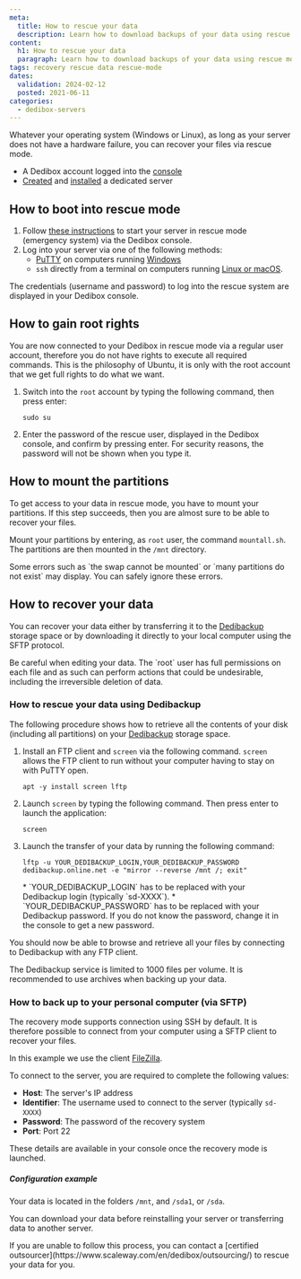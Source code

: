 ```yaml
---
meta:
  title: How to rescue your data
  description: Learn how to download backups of your data using rescue mode.
content:
  h1: How to rescue your data
  paragraph: Learn how to download backups of your data using rescue mode.
tags: recovery rescue data rescue-mode
dates:
  validation: 2024-02-12
  posted: 2021-06-11
categories:
  - dedibox-servers
---
```


Whatever your operating system (Windows or Linux), as long as your server does not have a hardware failure, you can recover your files via rescue mode.

<Macro id="requirements" />

- A Dedibox account logged into the [console](https://console.online.net)
- [Created](/dedibox/dedicated-servers/how-to/order-a-server/) and [installed](/dedibox/dedicated-servers/how-to/install-a-server/) a dedicated server

## How to boot into rescue mode

1. Follow [these instructions](/dedibox/dedicated-servers/how-to/use-rescue-mode/) to start your server in rescue mode (emergency system) via the Dedibox console.
2. Log into your server via one of the following methods:
   * [PuTTY](http://the.earth.li/~sgtatham/putty/latest/x86/putty.exe) on computers running [Windows](/dedibox/dedicated-servers/how-to/connect-to-server/#from-windows)
   * `ssh` directly from a terminal on computers running [Linux or macOS](/dedibox/dedicated-servers/how-to/connect-to-server/#from-osx-(mac)-and-linux).

<Message type="tip">
  The credentials (username and password) to log into the rescue system are displayed in your Dedibox console.
</Message>

## How to gain root rights

You are now connected to your Dedibox in rescue mode via a regular user account, therefore you do not have rights to execute all required commands.
This is the philosophy of Ubuntu, it is only with the root account that we get full rights to do what we want.

1. Switch into the `root` account by typing the following command, then press enter:
    ```
    sudo su
    ```
2. Enter the password of the rescue user, displayed in the Dedibox console, and confirm by pressing enter.
    <Message type="tip">
      For security reasons, the password will not be shown when you type it.
    </Message>

## How to mount the partitions

To get access to your data in rescue mode, you have to mount your partitions.
If this step succeeds, then you are almost sure to be able to recover your files.

Mount your partitions by entering, as `root` user, the command `mountall.sh`.
The partitions are then mounted in the `/mnt` directory.

<Message type="note">
  Some errors such as `the swap cannot be mounted` or `many partitions do not exist` may display. You can safely ignore these errors.
</Message> 

## How to recover your data

You can recover your data either by transferring it to the [Dedibackup](https://www.scaleway.com/en/dedibox/storage/) storage space or by downloading it directly to your local computer using the SFTP protocol.

<Message type="important">
  Be careful when editing your data. The `root` user has full permissions on each file and as such can perform actions that could be undesirable, including the irreversible deletion of data.
</Message>

###  How to rescue your data using Dedibackup

The following procedure shows how to retrieve all the contents of your disk (including all partitions) on your [Dedibackup](https://www.scaleway.com/en/dedibox/storage/) storage space.

1. Install an FTP client and `screen` via the following command. `screen` allows the FTP client to run without your computer having to stay on with PuTTY open.
    ```
    apt -y install screen lftp
    ```
2. Launch `screen` by typing the following command. Then press enter to launch the application:
    ```
    screen
    ```
3. Launch the transfer of your data by running the following command:
    ```
    lftp -u YOUR_DEDIBACKUP_LOGIN,YOUR_DEDIBACKUP_PASSWORD dedibackup.online.net -e "mirror --reverse /mnt /; exit"
    ```
    <Message type="note">
      * `YOUR_DEDIBACKUP_LOGIN` has to be replaced with your Dedibackup login (typically `sd-XXXX`).
      * `YOUR_DEDIBACKUP_PASSWORD` has to be replaced with your Dedibackup password.
    </Message>

    <Message type="tip">
      If you do not know the password, change it in the console to get a new password.
    </Message>

You should now be able to browse and retrieve all your files by connecting to Dedibackup with any FTP client.

<Message type="tip">
  The Dedibackup service is limited to 1000 files per volume. It is recommended to use archives when backing up your data.
</Message>

### How to back up to your personal computer (via SFTP)

The recovery mode supports connection using SSH by default. It is therefore possible to connect from your computer using a SFTP client to recover your files.

In this example we use the client [FileZilla](https://filezilla-project.org/).

To connect to the server, you are required to complete the following values:

*  **Host**: The server's IP address
*  **Identifier**: The username used to connect to the server (typically `sd-XXXX`)
*  **Password**: The password of the recovery system
*  **Port**: Port 22

<Message type="tip">
  These details are available in your console once the recovery mode is launched.
</Message>

##### Configuration example

<Lightbox src="sftp.webp" />

Your data is located in the folders `/mnt`, and `/sda1`, or `/sda`.

You can download your data before reinstalling your server or transferring data to another server.

<Message type="tip">
  If you are unable to follow this process, you can contact a [certified outsourcer](https://www.scaleway.com/en/dedibox/outsourcing/) to rescue your data for you.
</Message>


